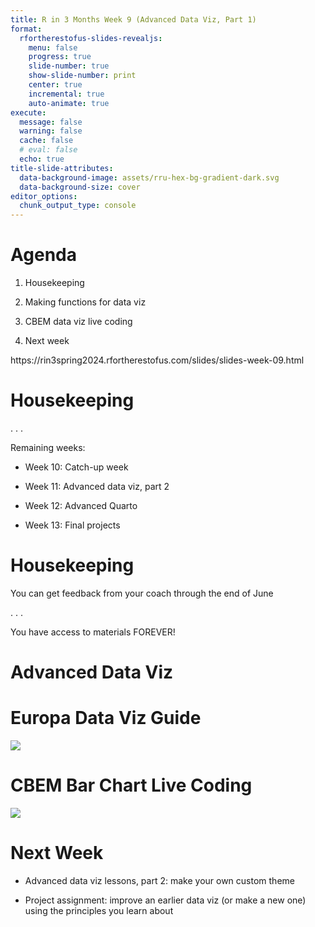 ```yaml
---
title: R in 3 Months Week 9 (Advanced Data Viz, Part 1)
format:
  rfortherestofus-slides-revealjs:
    menu: false
    progress: true
    slide-number: true
    show-slide-number: print
    center: true
    incremental: true
    auto-animate: true
execute: 
  message: false
  warning: false
  cache: false
  # eval: false
  echo: true
title-slide-attributes:
  data-background-image: assets/rru-hex-bg-gradient-dark.svg
  data-background-size: cover
editor_options: 
  chunk_output_type: console
---
```


# Agenda

1. Housekeeping

1. Making functions for data viz

1. CBEM data viz live coding

1. Next week

::: {.notes}
https://rin3spring2024.rfortherestofus.com/slides/slides-week-09.html
:::

# Housekeeping

. . .

Remaining weeks:

- Week 10: Catch-up week

- Week 11: Advanced data viz, part 2

- Week 12: Advanced Quarto

- Week 13: Final projects

# Housekeeping

You can get feedback from your coach through the end of June

. . .

You have access to materials FOREVER!


# Advanced Data Viz {.inverse}

# Europa Data Viz Guide

[![](assets/europa-data-viz.png)](https://data.europa.eu/apps/data-visualisation-guide/)

# CBEM Bar Chart Live Coding

[![](assets/cbem-example.jpeg)](https://judishouse.org/research-tools/cbem/cbem-key-topics/cbem-race-ethnicity/cbem-race-ethnicity-reports/)

# Next Week

- Advanced data viz lessons, part 2: make your own custom theme

- Project assignment: improve an earlier data viz (or make a new one) using the principles you learn about
